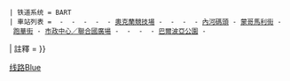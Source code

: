 {{鐵道路線
 | 模板名稱 = 都柏林／普萊森頓-戴利城線
 | 名稱 = [[都柏林／普萊森頓-戴利城線]]
 | 代表色 = #2aabe2
 | Logo = {{#ifeq: {{NAMESPACE}} | {{NS:0}} |[[File:Bart-logo.svg|27px|舊金山灣區捷運標誌|link=舊金山灣區捷運系統]]}}
 | 铁道系统 = BART
 | 車站列表 = {{link-en|都柏林／普萊森頓站|Dublin/Pleasanton station|都柏林／普萊森頓}} - {{link-en|西都柏林／普萊森頓站|West Dublin / Pleasanton station|西都柏林／普萊森頓}} - {{link-en|卡斯特羅谷站|Castro Valley station|卡斯特羅谷}} - {{link-en|灣區展覽館站|Bay Fair station|灣區展覽館}} - {{link-en|聖利安卓站|San Leandro station|聖利安卓}} - [[奧克蘭競技場站|奧克蘭競技場]] - {{link-en|福祿維爾站|Fruitvale station|福祿維爾}} - {{link-en|美麗湖站|Lake Merritt station|美麗湖}} - {{link-en|西奧克蘭站|West Oakland station|西奧克蘭}} - [[內河碼頭站|內河碼頭]] - [[蒙哥馬利街站|蒙哥馬利街]] - [[跑華街站|跑華街]] - [[市政中心／聯合國廣場站|市政中心／聯合國廣場]] - {{link-en|16街米慎站|16th Street Mission station|16街米慎}} - {{link-en|24街米慎站|24th Street Mission station|24街米慎}} - {{link-en|葛連公園站|Glen Park Station|葛連公園}} - [[巴爾波亞公園站|巴爾波亞公園]] - {{link-en|戴利城站|Daly City station|戴利城}}
| 註釋 = 
}}<noinclude>
[[Category:旧金山湾区捷运模板|线路Blue]]</noinclude>